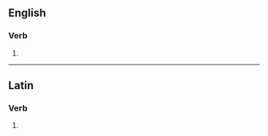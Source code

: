 ==English==

===Verb===
{{head|en|verb form}}

# {{en-third-person singular of|effloresce}}

----

==Latin==

===Verb===
{{la-verb-form|efflōrēscēs}}

# {{inflection of|efflōrēscō||2|s|futr|actv|indc|lang=la}}
